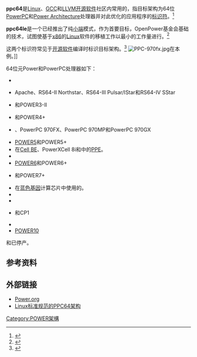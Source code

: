 {{NoteTA
|G1=IT
}}
{{lowercase}}
'''ppc64'''是[[Linux|Linux]]、[[GCC|GCC]]和[[LLVM|LLVM]][[开源软件|开源软件]]社区内常用的，指目标架构为64位[[PowerPC|PowerPC]]和[[Power_Architecture|Power Architecture]]处理器并对此优化的应用程序的[[标识符|标识符]]。<ref>{{cite web
 | url = https://wiki.gentoo.org/wiki/Handbook:Main_Page
 | title = Gentoo Handbook: Main Page
 | date = April 2, 2015
 | accessdate = August 12, 2015
 | website = gentoo.org
 | archive-date = 2017-03-18
 | archive-url = https://web.archive.org/web/20170318083659/https://wiki.gentoo.org/wiki/Handbook:Main_Page
 | dead-url = yes
 }}</ref>

'''ppc64le'''是一个已经推出了纯[[字节序|小端]]模式，{{tsl|en|POWER8}}作为首要目标，OpenPower基金会基础的技术，试图使基于[[x86|x86]]的[[Linux|Linux]]软件的移植工作以最小的工作量进行。<ref>{{cite web
 | url = http://www.novell.com/docrep/2014/04/sles_12_on_ibm_power8_faq.pdf
 | title = SUSE Linux Enterprise Server 12 on IBM POWER8
 | date = February 2014
 | accessdate = August 12, 2015
 | website = novell.com
 | format = PDF
 | archive-date = 2014-08-16
 | archive-url = https://web.archive.org/web/20140816070508/http://www.novell.com/docrep/2014/04/sles_12_on_ibm_power8_faq.pdf
 | dead-url = no
 }}</ref>

这两个标识符常见于[[开源软件|开源软件]]编译时标识目标架构。<ref>{{cite web
 | url = https://www.gnu.org/software/autoconf/manual/autoconf-2.63/html_node/Multiple-Architectures.html
 | title = GNU Autoconf 2.63 Manual, Section 15.3 Compiling For Multiple Architectures
 | date = September 9, 2008
 | accessdate = August 12, 2015
 | website = gnu.org
 | archive-date = 2016-03-04
 | archive-url = https://web.archive.org/web/20160304081353/https://www.gnu.org/software/autoconf/manual/autoconf-2.63/html_node/Multiple-Architectures.html
 | dead-url = no
 }}</ref>
[[Image:PPC-970fx.jpg|thumb]]在本例。]]
; 64位元Power和PowerPC处理器如下：
* {{tsl|en|PowerPC 600#PowerPC 620|PowerPC 620}}
* {{tsl|en|RS64}} Apache、RS64-II Northstar、RS64-III Pulsar/IStar和RS64-IV SStar
* {{tsl|en|POWER3}}和POWER3-II
* {{tsl|en|POWER4}}和POWER4+
* {{tsl|en|PowerPC 970}}、PowerPC 970FX、PowerPC 970MP和PowerPC 970GX
* [[POWER5|POWER5]]和POWER5+
* 在[[Cell_(微處理器)|Cell BE]]、PowerXCell 8i和{{tsl|en|Xenon (processor)|Xenon}}中的[[Cell_(微處理器)|PPE]]。
* {{tsl|en|PWRficient}}
* [[POWER6|POWER6]]和POWER6+
* {{tsl|en|POWER7}}和POWER7+
* 在[[蓝色基因|蓝色基因]]计算芯片中使用的{{tsl|en|IBM A2|A2}}。
* {{tsl|en|PowerPC e5500}}
* {{tsl|en|PowerPC e6500}}
* {{tsl|en|POWER8}}和CP1
* {{tsl|en|POWER9}}
* [[POWER10|POWER10]]

{{tsl|en|Motorola G5 project|Motorola G5}}和{{tsl|en|PowerPC e700}}已停产。

==参考资料==
{{reflist}}

== 外部链接 ==
* [http://webarchive.loc.gov/all/20110729095144/https://www.power.org/ Power.org]
* [http://refspecs.linuxfoundation.org/LSB_1.3.0/PPC64/spec.html Linux标准规范的PPC64架构]{{Wayback|url=http://refspecs.linuxfoundation.org/LSB_1.3.0/PPC64/spec.html |date=20160308232251 }}

{{计算机小作品}}
[[Category:POWER架構|Category:POWER架構]]